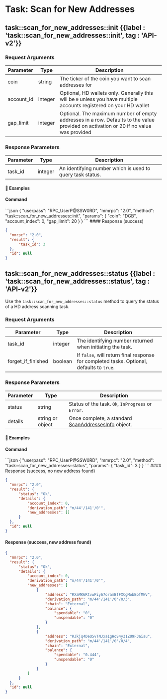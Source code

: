 
# Task: Scan for New Addresses

## task::scan\_for\_new\_addresses::init  {{label : 'task::scan_for_new_addresses::init', tag : 'API-v2'}}

### Request Arguments

| Parameter   | Type    | Description                                                                                                                           |
| ----------- | ------- | ------------------------------------------------------------------------------------------------------------------------------------- |
| coin        | string  | The ticker of the coin you want to scan addresses for                                                                                 |
| account\_id | integer | Optional, HD wallets only. Generally this will be `0` unless you have multiple accounts registered on your HD wallet                  |
| gap\_limit  | integer | Optional. The maximum number of empty addresses in a row. Defaults to the value provided on activation or 20 if no value was provided |

### Response Parameters

| Parameter | Type    | Description                                               |
| --------- | ------- | --------------------------------------------------------- |
| task\_id  | integer | An identifying number which is used to query task status. |

#### 📌 Examples

#### Command

<CodeGroup title="task::scan_for_new_addresses::init" tag="POST" label="task::scan_for_new_addresses::init" mm2MethodDecorate="true">
  ```json
  {
    "userpass": "RPC_UserP@SSW0RD",
    "mmrpc": "2.0",
    "method": "task::scan_for_new_addresses::init",
    "params": {
      "coin": "DGB",
      "account_index": 0,
      "gap_limit": 20
    }
  }
  ```
</CodeGroup>

<CollapsibleSection expandedText="Hide Response" collapsedText="Show Response">
  #### Response (success)

  ```json
  {
    "mmrpc": "2.0",
    "result": {
        "task_id": 3
    },
    "id": null
  }
  ```
</CollapsibleSection>

## task::scan\_for\_new\_addresses::status {{label : 'task::scan_for_new_addresses::status', tag : 'API-v2'}}

Use the `task::scan_for_new_addresses::status` method to query the status of a HD address scanning task.

### Request Arguments

| Parameter            | Type    | Description                                                                               |
| -------------------- | ------- | ----------------------------------------------------------------------------------------- |
| task\_id             | integer | The identifying number returned when initiating the task.                                 |
| forget\_if\_finished | boolean | If `false`, will return final response for completed tasks. Optional, defaults to `true`. |

### Response Parameters

| Parameter | Type             | Description                                                                                                                     |
| --------- | ---------------- | ------------------------------------------------------------------------------------------------------------------------------- |
| status    | string           | Status of the task. `Ok`, `InProgress` or `Error`.                                                                              |
| details   | string or object | Once complete, a standard [ScanAddressesInfo](/komodo-defi-framework/api/common_structures/wallet/#scan-addresses-info) object. |

#### 📌 Examples

#### Command

<CodeGroup title="task::scan_for_new_addresses::status" tag="POST" label="task::scan_for_new_addresses::status" mm2MethodDecorate="true">
  ```json
  {
    "userpass": "RPC_UserP@SSW0RD",
    "mmrpc": "2.0",
    "method": "task::scan_for_new_addresses::status",
    "params": {
      "task_id": 3
    }
  }
  ```
</CodeGroup>

<CollapsibleSection expandedText="Hide Response" collapsedText="Show Response">
  #### Response (success, no new address found)

  ```json
  {
    "mmrpc": "2.0",
    "result": {
        "status": "Ok",
        "details": {
            "account_index": 0,
            "derivation_path": "m/44'/141'/0'",
            "new_addresses": []
        }
    },
    "id": null
  }
  ```

  #### Response (success, new address found)

  ```json
  {
    "mmrpc": "2.0",
    "result": {
        "status": "Ok",
        "details": {
            "account_index": 0,
            "derivation_path": "m/44'/141'/0'",
            "new_addresses": [
                {
                    "address": "RXaMK6RtvwPiy67oramBfFXCgMobBofMWv",
                    "derivation_path": "m/44'/141'/0'/0/3",
                    "chain": "External",
                    "balance": {
                        "spendable": "0",
                        "unspendable": "0"
                    }
                },
                {
                    "address": "RJkjq4DeQ5vTNJxa1gHoS4y31ZU9F3aisu",
                    "derivation_path": "m/44'/141'/0'/0/4",
                    "chain": "External",
                    "balance": {
                        "spendable": "0.444",
                        "unspendable": "0"
                    }
                }
            ]
        }
    },
    "id": null
  }
  ```
</CollapsibleSection>
